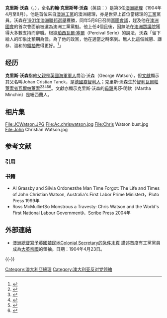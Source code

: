 {{noteTA
|1 = zh-hans:澳大利亚; zh-hant:澳洲
|2=zh-cn:乔治;zh-tw:喬治;zh-hk:佐治;
}}
{{Infobox Prime Minister
|honorific-prefix = [[尊敬的|尊敬的]]
|name = 克里斯·沃森<br />Christian Watson
|image = ChrisWatsonSepia crop.jpg
|country = [[澳洲|澳洲]]
|order = {{Flagicon|AUS}} 第3任[[澳大利亚总理|澳大利亚总理]]
|term_start = 1904年4月27日
|term_end = 1904年8月18日
|predecessor = [[艾爾弗雷德·迪金|艾爾弗雷德·迪金]]
|successor = [[喬治·里德_(澳洲政治人物)|喬治·里德]]
|birth_date = {{Birth date|1867|4|9}}
|birth_place = {{CHI}}[[瓦爾帕萊索|瓦爾帕萊索]]
|death_date = {{Death date and age|1941|11|18|1867|4|9}}
|death_place = {{AUS}}[[新南威爾斯州|新南威爾斯州]][[悉尼|悉尼]]
|resting_place = {{AUS}}[[新南威爾斯州|新南威爾斯州]][[悉尼|悉尼]]悉尼北郊火葬場
|party = [[澳洲工黨|澳洲工黨]]
}}

'''克里斯·沃森'''（{{lang-en|'''Chris Watson'''}}，{{bd|1867年|4月9日|1941年|11月18日|catIdx=W}}），全名'''約翰·克里斯琴·沃森'''（英語：{{lang|en|'''John Christian Watson'''}}）是第3任[[澳洲總理|澳洲總理]]（1904年4月至8月）。他是首位來自[[澳洲工黨|澳洲工黨]]的澳洲總理，亦是世界上首位當總理的[[工黨|工黨]]黨員。沃森在[[1901年澳洲聯邦選舉|1901年澳洲聯邦選舉]]獲勝，同年5月8日召開[[黨團會議|黨團會議]]，趕及他在[[澳洲國會|澳洲國會]]的首次會面前被選為澳洲工黨黨魁。他上任4個[[月|月]]後，因無法在[[澳洲眾議院|澳洲眾議院]]獲得大多數支持而辭職。根據[[珀西瓦爾·塞爾|珀西瓦爾·塞爾]]（Percival Serle）的說法，沃森「留下給人的印象比預期為佳。為了他的政黨，他在適當之時來到。無人比這個誠懇、謙恭、溫和的[[領袖|領袖]]做得更好。<ref name="dab">{{cite web
|first = Percival
|last = Serle
|title = Watson, John Christian (1867 - 1941)
|publisher = Project Gutenberg Australia
|work = Dictionary of Australian Biography
|url = http://gutenberg.net.au/dictbiog/0-dict-biogWa.html#watson2
|accessdate = 2007-05-29
|archive-date = 2011-11-30
|archive-url = https://web.archive.org/web/20111130082838/http://gutenberg.net.au/dictbiog/0-dict-biogWa.html#watson2
|dead-url = no
}}</ref>」

== 经历 ==
'''克里斯·沃森'''指他[[父親|父親]]是[[英國海軍|英國海軍]][[軍人|軍人]]喬治·沃森（George Watson），但[[文獻|文獻]]顯示其父名叫Johan Cristian Tanck，是[[德國人|德國裔]][[智利人|智利人]]；克里斯·沃森生於[[智利|智利]][[瓦爾帕萊索省|瓦爾帕萊索省]][[瓦爾帕萊索|瓦爾帕萊索]]<ref name=adb>{{Australian Dictionary of Biography |last= Nairn |first= Bede |authorlink=  |year= 1990 |id= A120450b |title= Watson, John Christian (1867 - 1941)   |accessdate= 2008-05-19}}</ref><ref>{{Cite web |url=http://primeministers.naa.gov.au/fastfacts.asp?pmSelectName=4 |title=澳洲總理概覽：沃森 |accessdate=2008-06-20 |archive-date=2008-07-20 |archive-url=https://web.archive.org/web/20080720135754/http://primeministers.naa.gov.au/fastfacts.asp?pmSelectName=4 |dead-url=no }}</ref><ref>{{Cite web |url=http://www.atua.org.au/biogs/ALE1165b.htm |title=澳洲貿易聯盟文檔／傳記：克里斯·沃森 |accessdate=2008-06-20 |archive-date=2020-03-31 |archive-url=https://web.archive.org/web/20200331101908/http://www.atua.org.au/biogs/ALE1165b.htm |dead-url=no }}</ref><ref>{{Cite web |url=http://nla.gov.au/nla.ms-ms451 |title=Guide to the Papers of John Christian Watson - MS 451 |accessdate=2008-06-20 |archive-date=2016-03-03 |archive-url=https://web.archive.org/web/20160303215813/http://nla.gov.au/nla.ms-ms451 |dead-url=no }}</ref><ref>{{Cite web |url=http://www.nma.gov.au/education/school_resources/websites_and_interactives/primeministers/john_watson/ |title=澳洲國家博物館：克里斯·沃森 |accessdate=2008-06-20 |archive-date=2011-11-13 |archive-url=https://web.archive.org/web/20111113023248/http://www.nma.gov.au/education/school_resources/websites_and_interactives/primeministers/john_watson/ |dead-url=no }}</ref>。文獻亦顯示克里斯·沃森的[[母親|母親]]馬莎·明欽（Martha Minchin）是紐西蘭人。

== 相片集 ==
<gallery>
File:JCWatson.JPG
File:Ac.chriswatson.jpg
File:Chris Watson bust.jpg
File:John Christian Watson.jpg
</gallery>

== 参考文献==
=== 引用 ===
{{Reflist}}

=== 书籍 ===
* Al Grassby and Silvia Ordonez《he Man Time Forgot: The Life and Times of John Christian Watson, Australia's First Labor Prime Minister》，Pluto Press 1999年
* Ross McMullin《So Monstrous a Travesty: Chris Watson and the World's First National Labour Government》，Scribe Press 2004年

== 外部連結 ==
* [https://web.archive.org/web/20080414012204/http://primeministers.naa.gov.au/cmsImages/pm/Watson_John/large/acp201.jpg 澳洲總督寫予英國殖民地Colonial Secretary的急件末頁] 講述首度有工黨黨員成為[[大英帝國|大英帝國]]的領袖。日期：1904年4月23日。

{{-}}
{{AustraliaPM}}

{{Authority control}}
{{DEFAULTSORT:Watson, Chris}}
[[Category:澳大利亞總理|Category:澳大利亞總理]]
[[Category:澳大利亚反对党领袖|Category:澳大利亚反对党领袖]]